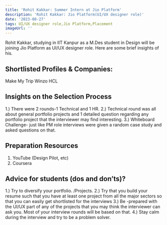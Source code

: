 ```yaml
---
title: 'Rohit Kakkar: Summer Intern at Jio Platform'
description: 'Rohit Kakkar: Jio Platform(UI/UX designer role)'
date: '2023-08-27'
tags: UI/UX designer role,Jio Platform,Placement
imageUrl: ''
---
```


Rohit Kakkar, studying in IIT Kanpur as a M.Des student in Design will be joining Jio Platform as UI/UX designer role. Here are some brief insights of his.

## Shortlisted Profiles & Companies:
Make My Trip
Winzo
HCL

## Insights on the Selection Process
1.) There were 2 rounds-1 Technical and 1 HR.
2.) Technical round was all about general portfolio projects and 1 detailed question regarding
any portfolio project that the interviewer may find interesting.
3.) Whiteboard Challenge- just like PM role interviews were given a random case study and
asked questions on that.

##  Preparation Resources
1) YouTube (Design Pilot, etc)
2) Coursera

## Advice for students (dos and don’ts)? 
1.) Try to diversify your portfolio. /Projects.
2.) Try that you build your resume such that you have at least one project from all the major
sectors so that you can easily get shortlisted for the interviews
3.) Be -prepared with the UI/UX part of any of the projects that you may think the interviewer
can ask you. Most of your interview rounds will be based on that.
4.) Stay calm during the interview and try to be a problem solver.

